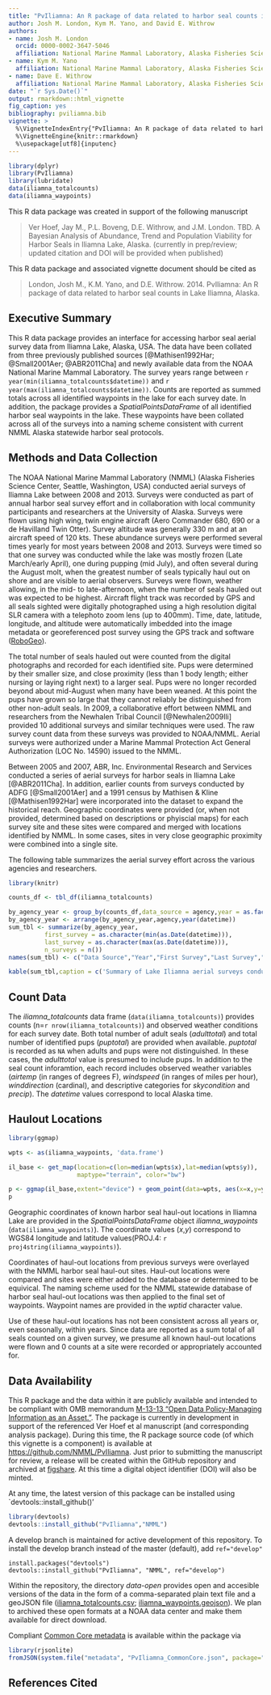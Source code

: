 ```yaml
---
title: "PvIliamna: An R package of data related to harbor seal counts in Lake Iliamna, Alaska"
author: Josh M. London, Kym M. Yano, and David E. Withrow
authors:
- name: Josh M. London
  orcid: 0000-0002-3647-5046
  affiliation: National Marine Mammal Laboratory, Alaska Fisheries Science Center, NOAA, Seattle, WA, USA
- name: Kym M. Yano
  affiliation: National Marine Mammal Laboratory, Alaska Fisheries Science Center, NOAA, Seattle, WA, USA
- name: Dave E. Withrow
  affiliation: National Marine Mammal Laboratory, Alaska Fisheries Science Center, NOAA, Seattle, WA, USA
date: "`r Sys.Date()`"
output: rmarkdown::html_vignette
fig_caption: yes
bibliography: pviliamna.bib
vignette: >
  %\VignetteIndexEntry{"PvIliamna: An R package of data related to harbor seal counts in Lake Iliamna, Alaska"}
  %\VignetteEngine{knitr::rmarkdown}
  %\usepackage[utf8]{inputenc}
---
```


```r
library(dplyr)
library(PvIliamna)
library(lubridate)
data(iliamna_totalcounts)
data(iliamna_waypoints)
```

This R data package was created in support of the following manuscript

> Ver Hoef, Jay M., P.L. Boveng, D.E. Withrow, and J.M. London. TBD. A Bayesian Analysis of Abundance, Trend and Population Viability for Harbor Seals in Iliamna Lake, Alaska.
(currently in prep/review; updated citation and DOI will be provided when published)

This R data package and associated vignette document should be cited as

> London, Josh M., K.M. Yano, and D.E. Withrow. 2014. PvIliamna: An R package of data related to harbor seal counts in Lake Iliamna, Alaska.

## Executive Summary

This R data package provides an interface for accessing harbor seal aerial survey data from Iliamna Lake, Alaska, USA. The data have been collated from three previously published sources [@Mathisen1992Har; @Small2001Aer; @ABR2011Cha] and newly available data from the NOAA National Marine Mammal Laboratory. The survey years range between `r year(min(iliamna_totalcounts$datetime))` and `r year(max(iliamna_totalcounts$datetime))`. Counts are reported as summed totals across all identified waypoints in the lake for each survey date. In addition, the package provides a *SpatialPointsDataFrame* of all identified harbor seal waypoints in the lake. These waypoints have been collated across all of the surveys into a naming scheme consistent with current NMML Alaska statewide harbor seal protocols.

## Methods and Data Collection

The NOAA National Marine Mammal Laboratory (NMML) (Alaska Fisheries Science Center, Seattle, Washington, USA) conducted aerial surveys of Iliamna Lake between 2008 and 2013. Surveys were conducted as part of annual harbor seal survey effort and in collaboration with local community participants and researchers at the University of Alaska. Surveys were flown using high wing, twin engine aircraft (Aero Commander 680, 690 or a de Havilland Twin Otter). Survey altitude was generally 330 m and at an aircraft speed of 120 kts. These abundance surveys were performed several times yearly for most years between 2008 and 2013. Surveys were timed so that one survey was conducted while the lake was mostly frozen (Late March/early April), one during pupping (mid July), and often several during the August molt, when the greatest number of seals typically haul out on shore and are visible to aerial observers. Surveys were flown, weather allowing, in the mid- to late-afternoon, when the number of seals hauled out was expected to be highest. Aircraft flight track was recorded by GPS and all seals sighted were digitally photographed using a high resolution digital SLR camera with a telephoto zoom lens (up to 400mm). Time, date, latitude, longitude, and altitude were automatically imbedded into the image metadata or georeferenced post survey using the GPS track and software ([RoboGeo](http://www.robogeo.com/home/)).

The total number of seals hauled out were counted from the digital photographs and recorded for each identified site. Pups were determined by their smaller size, and close proximity (less than 1 body length; either nursing or laying right next) to a larger seal. Pups were no longer recorded beyond about mid-August when many have been weaned. At this point the pups have grown so large that they cannot reliably be distinguished from other non-adult seals. In 2009, a collaborative effort between NMML and researchers from the Newhalen Tribal Council [@Newhalen2009Ili] provided 10 additional surveys and similar techniques were used. The raw survey count data from these surveys was provided to NOAA/NMML. Aerial surveys were authorized under a Marine Mammal Protection Act General Authorization (LOC No. 14590) issued to the NMML.

Between 2005 and 2007, ABR, Inc. Environmental Research and Services conducted a series of aerial surveys for harbor seals in Iliamna Lake [@ABR2011Cha]. In addition, earlier counts from surveys conducted by ADFG [@Small2001Aer] and a 1991 census by Mathisen & Kline [@Mathisen1992Har] were incorporated into the dataset to expand the historical reach. Geographic coordinates were provided (or, when not provided, determined based on descriptions or phyiscial maps) for each survey site and these sites were compared and merged with locations identified by NMML. In some cases, sites in very close geographic proximity were combined into a single site.  

The following table summarizes the aerial survey effort across the various agencies and researchers.

```r
library(knitr)

counts_df <- tbl_df(iliamna_totalcounts)

by_agency_year <- group_by(counts_df,data_source = agency,year = as.factor(year(datetime)))
by_agency_year <- arrange(by_agency_year,agency,year(datetime))
sum_tbl <- summarize(by_agency_year,
          first_survey = as.character(min(as.Date(datetime))),
          last_survey = as.character(max(as.Date(datetime))),
          n_surveys = n())
names(sum_tbl) <- c("Data Source","Year","First Survey","Last Survey","No. of Surveys")

kable(sum_tbl,caption = c('Summary of Lake Iliamna aerial surveys conducted across various agencies and researchers'), include.rownames=FALSE)
```

## Count Data

The *iliamna_totalcounts* data frame (`data(iliamna_totalcounts)`) provides counts (n=`r nrow(iliamna_totalcounts)`) and observed weather conditions for each survey date. Both total number of adult seals (*adulttotal*) and total number of identified pups (*puptotal*) are provided when available. *puptotal* is recorded as `NA` when adults and pups were not distinguished. In these cases, the *adulttotal* value is presumed to include pups. In addition to the seal count inforamtion, each record includes observed weather variables (*airtemp* (in ranges of degrees F), *windspeed* (in ranges of miles per hour), *winddirection* (cardinal), and descriptive categories for *skycondition* and *precip*). The *datetime* values correspond to local Alaska time.

## Haulout Locations

```r
library(ggmap)

wpts <- as(iliamna_waypoints, 'data.frame')

il_base <- get_map(location=c(lon=median(wpts$x),lat=median(wpts$y)),
                   maptype="terrain", color="bw")

p <- ggmap(il_base,extent="device") + geom_point(data=wpts, aes(x=x,y=y,colour="red"), size=3,show_guide=FALSE) + geom_point(data=wpts,aes(x=x,y=y),size=1)
p
```

Geographic coordinates of known harbor seal haul-out locations in Iliamna Lake are provided in the *SpatialPointsDataFrame* object *iliamna_waypoints* (`data(iliamna_waypoints)`). The coordinate values (*x*,*y*) correspond to WGS84 longitude and latitude values(PROJ.4: `r proj4string(iliamna_waypoints)`).

Coordinates of haul-out locations from previous surveys were overlayed with the NMML harbor seal haul-out sites. Haul-out locations were compared and sites were either added to the database or determined to be equivical. The naming scheme used for the NMML statewide database of harbor seal haul-out locations was then applied to the final set of waypoints. Waypoint names are provided in the *wptid* character value.

Use of these haul-out locations has not been consistent across all years or, even seasonally, within years. Since data are reported as a sum total of all seals counted on a given survey, we presume all known haul-out locations were flown and 0 counts at a site were recorded or appropriately accounted for. 

## Data Availability

This R package and the data within it are publicly available and intended to be compliant with OMB memorandum [M-13-13 “Open Data Policy-Managing Information as an Asset.”](http://project-open-data.github.io/policy-memo/). The package is currently in development in support of the referenced Ver Hoef et al manuscript (and corresponding analysis package). During this time, the R package source code (of which this vignette is a component) is available at [https://github.com/NMML/PvIliamna](https://github.com/NMML/PvIliamna). Just prior to submitting the manuscript for review, a release will be created within the GitHub repository and archived at [figshare](http://figshare.com). At this time a digital object identifier (DOI) will also be minted.

At any time, the latest version of this package can be installed using `devtools::install_github()'

```r
library(devtools)
devtools::install_github("PvIliamna","NMML")
```

A develop branch is maintained for active development of this repository. To install the develop branch instead of the master (default), add `ref="develop"`

```rinstall-github-dev
install.packages("devtools")
devtools::install_github("PvIliamna", "NMML", ref="develop")
```

Within the repository, the directory *data-open* provides open and accesible versions of the data in the form of a comma-separated plain text file and a geoJSON file ([iliamna_totalcounts.csv](https://github.com/NMML/PvIliamna/blob/master/data-open/iliamna_totalcounts.csv); [iliamna_waypoints.geojson](https://github.com/NMML/PvIliamna/blob/master/data-open/iliamna_waypoints.geojson)). We plan to archived these open formats at a NOAA data center and make them available for direct download.

Compliant [Common Core metadata](http://project-open-data.github.io/schema/) is available within the package via

```r
library(rjsonlite)
fromJSON(system.file("metadata", "PvIliamna_CommonCore.json", package="PvIliamna"))
```

## References Cited
